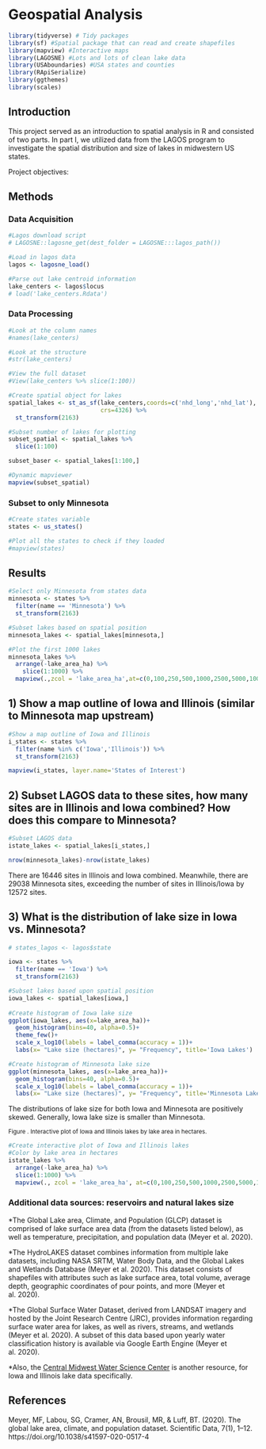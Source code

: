 # Geospatial Analysis 


```r
library(tidyverse) # Tidy packages
library(sf) #Spatial package that can read and create shapefiles 
library(mapview) #Interactive maps
library(LAGOSNE) #Lots and lots of clean lake data
library(USAboundaries) #USA states and counties
library(RApiSerialize)
library(ggthemes)
library(scales)
```


## Introduction


This project served as an introduction to spatial analysis in R and consisted of two parts. In part I, we utilized data from the LAGOS program to investigate the spatial distribution and size of lakes in midwestern US states. 

Project objectives: 


## Methods 


### Data Acquisition


```r
#Lagos download script
# LAGOSNE::lagosne_get(dest_folder = LAGOSNE:::lagos_path())

#Load in lagos data
lagos <- lagosne_load()

#Parse out lake centroid information
lake_centers <- lagos$locus
# load('lake_centers.Rdata')
```


### Data Processing


```r
#Look at the column names
#names(lake_centers)

#Look at the structure
#str(lake_centers)

#View the full dataset
#View(lake_centers %>% slice(1:100))
```


```r
#Create spatial object for lakes 
spatial_lakes <- st_as_sf(lake_centers,coords=c('nhd_long','nhd_lat'),
                          crs=4326) %>%
  st_transform(2163)

#Subset number of lakes for plotting
subset_spatial <- spatial_lakes %>%
  slice(1:100) 

subset_baser <- spatial_lakes[1:100,]

#Dynamic mapviewer
mapview(subset_spatial)
```


### Subset to only Minnesota


```r
#Create states variable 
states <- us_states()

#Plot all the states to check if they loaded
#mapview(states)
```


## Results


```r
#Select only Minnesota from states data 
minnesota <- states %>%
  filter(name == 'Minnesota') %>%
  st_transform(2163)

#Subset lakes based on spatial position
minnesota_lakes <- spatial_lakes[minnesota,]

#Plot the first 1000 lakes
minnesota_lakes %>%
  arrange(-lake_area_ha) %>%
    slice(1:1000) %>%
  mapview(.,zcol = 'lake_area_ha',at=c(0,100,250,500,1000,2500,5000,10000,125000), layer.name='Lake area (ha)')
```


## 1) Show a map outline of Iowa and Illinois (similar to Minnesota map upstream)

```r
#Show a map outline of Iowa and Illinois 
i_states <- states %>% 
  filter(name %in% c('Iowa','Illinois')) %>% 
  st_transform(2163)

mapview(i_states, layer.name='States of Interest')
```



## 2) Subset LAGOS data to these sites, how many sites are in Illinois and Iowa combined? How does this compare to Minnesota?

```r
#Subset LAGOS data
istate_lakes <- spatial_lakes[i_states,]

nrow(minnesota_lakes)-nrow(istate_lakes)
```

There are 16446 sites in Illinois and Iowa combined. Meanwhile, there are 29038 Minnesota sites, exceeding the number of sites in Illinois/Iowa by 12572 sites.


## 3) What is the distribution of lake size in Iowa vs. Minnesota?


```r
# states_lagos <- lagos$state 

iowa <- states %>%
  filter(name == 'Iowa') %>%
  st_transform(2163)

#Subset lakes based upon spatial position
iowa_lakes <- spatial_lakes[iowa,]
  
#Create histogram of Iowa lake size 
ggplot(iowa_lakes, aes(x=lake_area_ha))+ 
  geom_histogram(bins=40, alpha=0.5)+ 
  theme_few()+
  scale_x_log10(labels = label_comma(accuracy = 1))+
  labs(x= "Lake size (hectares)", y= "Frequency", title='Iowa Lakes')

#Create histogram of Minnesota lake size
ggplot(minnesota_lakes, aes(x=lake_area_ha))+ 
  geom_histogram(bins=40, alpha=0.5)+ 
  scale_x_log10(labels = label_comma(accuracy = 1))+
  labs(x= "Lake size (hectares)", y= "Frequency", title='Minnesota Lakes')
```


The distributions of lake size for both Iowa and Minnesota are positively skewed. Generally, Iowa lake size is smaller than Minnesota.


<small> Figure . Interactive plot of Iowa and Illinois lakes by lake area in hectares. </small> 

```r
#Create interactive plot of Iowa and Illinois lakes 
#Color by lake area in hectares
istate_lakes %>%
  arrange(-lake_area_ha) %>%
  slice(1:1000) %>%
  mapview(., zcol = 'lake_area_ha', at=c(0,100,250,500,1000,2500,5000,10000), layer.name='Lake area (ha)', canvas=TRUE)
```



### Additional data sources: reservoirs and natural lakes size {-}


*The Global Lake area, Climate, and Population (GLCP) dataset is comprised of lake surface area data (from the datasets listed below), as well as temperature, precipitation, and population data (Meyer et al. 2020).

*The HydroLAKES dataset combines information from multiple lake datasets, including NASA SRTM, Water Body Data, and the Global Lakes and Wetlands Database (Meyer et al. 2020). This dataset consists of shapefiles with attributes such as lake surface area, total volume, average depth, geographic coordinates of pour points, and more (Meyer et al. 2020). 

*The Global Surface Water Dataset, derived from LANDSAT imagery and hosted by the Joint Research Centre (JRC), provides information regarding surface water area for lakes, as well as rivers, streams, and wetlands (Meyer et al. 2020). A subset of this data based upon yearly water classification history is available via Google Earth Engine (Meyer et al. 2020). 

*Also, the [Central Midwest Water Science Center](https://www.usgs.gov/centers/cm-water/science/real-time-data-links?qt-science_center_objects=0#qt-science_center_objects) is another resource, for Iowa and Illinois lake data specifically.


## References


Meyer, MF, Labou, SG, Cramer, AN, Brousil, MR, & Luff, BT. (2020). The global lake area, climate, and population dataset. Scientific Data, 7(1), 1–12. https://doi.org/10.1038/s41597-020-0517-4

